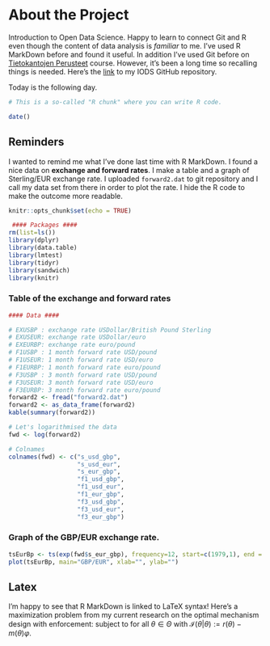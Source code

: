 # About the Project

Introduction to Open Data Science. Happy to learn to connect Git and R even though the content of data analysis is *familiar* to me. I've used R MarkDown before and found it useful. In addition I've used Git before on [Tietokantojen Perusteet](https://github.com/teemupek/Tikape_Chat.git) course. However, it's been a long time so recalling things is needed. Here's the [link](https://github.com/teemupek/IODS-project.git) to my IODS GitHub repository.

Today is the following day.
```r
# This is a so-called "R chunk" where you can write R code.

date()

```

## Reminders

I wanted to remind me what I've done last time with R MarkDown. I found a nice data on **exchange and forward rates**. I make a table and a graph of Sterling/EUR exchange rate. I uploaded `forward2.dat` to git repository and I call my data set from there in order to plot the rate. I hide the R code to make the outcome more readable.

```r
knitr::opts_chunk$set(echo = TRUE)
```

```r

 #### Packages ####
rm(list=ls()) 
library(dplyr)
library(data.table)
library(lmtest)
library(tidyr)
library(sandwich)
library(knitr)

```

### Table of the exchange and forward rates
```r

#### Data ####

# EXUSBP : exchange rate USDollar/British Pound Sterling
# EXUSEUR: exchange rate USDollar/euro
# EXEURBP: exchange rate euro/pound
# F1USBP : 1 month forward rate USD/pound
# F1USEUR: 1 month forward rate USD/euro
# F1EURBP: 1 month forward rate euro/pound
# F3USBP : 3 month forward rate USD/pound
# F3USEUR: 3 month forward rate USD/euro
# F3EURBP: 3 month forward rate euro/pound
forward2 <- fread("forward2.dat")
forward2 <- as_data_frame(forward2)
kable(summary(forward2))

# Let's logarithmised the data
fwd <- log(forward2)

# Colnames
colnames(fwd) <- c("s_usd_gbp",
                   "s_usd_eur",
                   "s_eur_gbp",
                   "f1_usd_gbp",
                   "f1_usd_eur",
                   "f1_eur_gbp",
                   "f3_usd_gbp",
                   "f3_usd_eur",
                   "f3_eur_gbp")

```

### Graph of the GBP/EUR exchange rate.

```r

tsEurBp <- ts(exp(fwd$s_eur_gbp), frequency=12, start=c(1979,1), end = c(2001,12)) 
plot(tsEurBp, main="GBP/EUR", xlab="", ylab="")

```

## Latex
I'm happy to see that R MarkDown is linked to LaTeX syntax! Here's a maximization problem from my current research on the optimal mechanism design with enforcement:
\begin{align}
		\max_{r(\cdot),t(\cdot),m(\cdot)} \mathbb{E} \left[ t(\theta) - K m(\theta) \right]\label{OBJ} \tag{MAX}
	\end{align}
	subject to
	\begin{align}
		&t(\theta) = \theta r(\theta) - V(\underline{\theta}) - \int_{\underline{\theta}}^{\theta} \mathcal{I}(s|s)ds \label{TAX} \tag{TAX} \\
		&\mathcal{I}(\theta|\theta) \qquad \text{is nondecreasing} \label{IC} \tag{IC} \\
		&\mathcal{I}(\theta|\theta) \geq 0 \label{IR} \tag{IR} 
	\end{align}
	for all $\theta \in \Theta$ with $\mathcal{I}(\theta|\theta):=r(\theta) - m(\theta) \varphi$.
